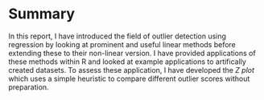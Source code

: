 # Summary

In this report, I have introduced the field of outlier detection using regression by looking at prominent and useful linear methods before extending these to their non-linear version. I have provided applications of these methods within R and looked at example applications to artifically created datasets. To assess these application, I have developed the *Z plot* which uses a simple heuristic to compare different outlier scores without preparation.